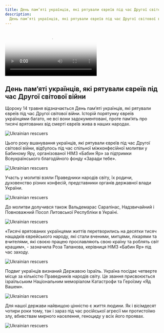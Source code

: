 ```yaml
---
title: День пам’яті українців, які рятували євреїв під час Другої світової війни
description:
  День пам’яті українців, які рятували євреїв під час Другої світової війни
---
```



<Video
  src="/assets/events/ukrainian-rescuers/01.mp4"
  poster="/assets/events/ukrainian-rescuers/poster.webp"
/>

## День пам’яті українців, які рятували євреїв під час Другої світової війни

Щороку 14 травня відзначається День пам’яті українців, які рятували євреїв під
час Другої світової війни. Історій порятунку євреїв українцями багато, не всі
вони задокументовані, проте пам’ять про тисячі врятованих від смерті євреїв жива
в наших народах.

<Image
  src="/assets/events/ukrainian-rescuers/01.webp"
  alt="Ukrainian rescuers"
/>

Цього року вшанування українців, які рятували євреїв під час Другої світової
війни, відбулось під час спільної міжконфесійної молитви у Бабиному Яру,
організованої НІМЗ «Бабин Яр» за підтримки Всеукраїнського благодійного фонду
«Заради тебе».

<Image
  src="/assets/events/ukrainian-rescuers/02.webp"
  alt="Ukrainian rescuers"
/>

Участь у молитві взяли Праведники народів світу, їх родичи, духовенство різних
конфесій, представники органів державної влади України.

<Image
  src="/assets/events/ukrainian-rescuers/03.webp"
  alt="Ukrainian rescuers"
/>

До молитви долучився також Вальдемарас Сарапінас, Надзвичайний і Повноважний
Посол Литовської Республіки в Україні.

<Image
  src="/assets/events/ukrainian-rescuers/04.webp"
  alt="Ukrainian rescuers"
/>

«Тисячі врятованих українцями життів перетворились на десятки тисяч нащадків
єврейського народу, які стали вченими, митцями, лікарями та вчителями, які своєю
працею прославляють свою країну та роблять світ кращим», - зазначила Роза
Тапанова, керівниця НІМЗ «Бабин Яр» під час заходу.

<Image
  src="/assets/events/ukrainian-rescuers/05.webp"
  alt="Ukrainian rescuers"
/>

Подвиг українців визнаний Державою Ізраїль. Україна посідає четверте місце за
кількістю Праведників народів світу. Це звання присвоюється ізраїльським
Національним меморіалом Катастрофи та Героїзму «Яд Вашем».

<Image
  src="/assets/events/ukrainian-rescuers/06.webp"
  alt="Ukrainian rescuers"
/>

Для нашої держави найвищою цінністю є життя людини. Як і вісімдесят чотири роки
тому, так і зараз під час російської агресії ми протистоїмо злу, вбивствам
мирного населення, геноциду у всіх його проявах.

<Image
  src="/assets/events/ukrainian-rescuers/07.webp"
  alt="Ukrainian rescuers"
/>
